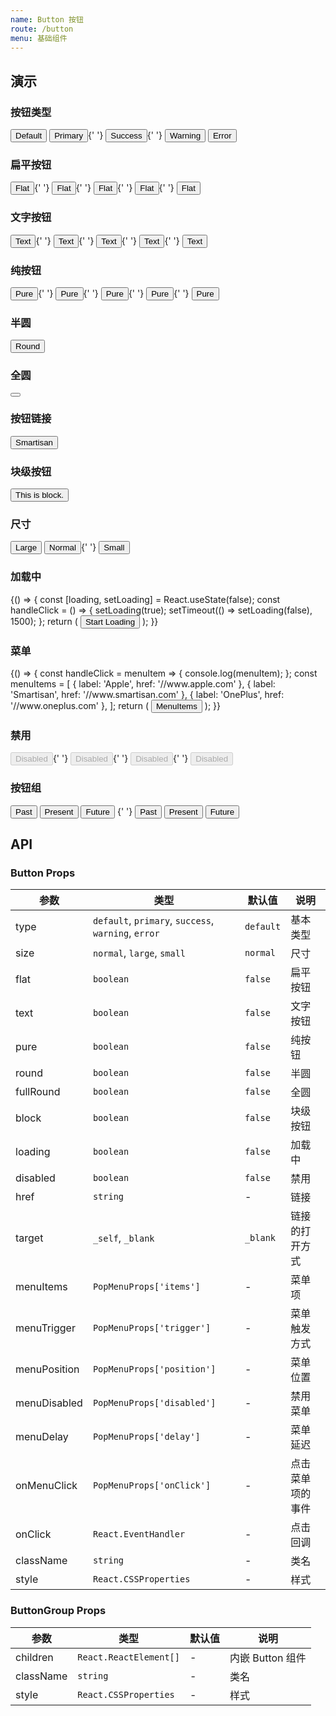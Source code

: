 ```yaml
---
name: Button 按钮
route: /button
menu: 基础组件
---
```



## 演示

### 按钮类型

<Playground>
  <Button>Default</Button> <Button type="primary">Primary</Button>{' '}
  <Button type="success">Success</Button>{' '}
  <Button type="warning">Warning</Button> <Button type="error">Error</Button>
</Playground>

### 扁平按钮

<Playground>
  <Button flat>Flat</Button>{' '}
  <Button type="primary" flat>
    Flat
  </Button>{' '}
  <Button type="success" flat>
    Flat
  </Button>{' '}
  <Button type="warning" flat>
    Flat
  </Button>{' '}
  <Button type="error" flat>
    Flat
  </Button>
</Playground>

### 文字按钮

<Playground>
  <Button text>Text</Button>{' '}
  <Button type="primary" text>
    Text
  </Button>{' '}
  <Button type="success" text>
    Text
  </Button>{' '}
  <Button type="warning" text>
    Text
  </Button>{' '}
  <Button type="error" text>
    Text
  </Button>
</Playground>

### 纯按钮

<Playground>
  <Button pure>Pure</Button>{' '}
  <Button type="primary" pure>
    Pure
  </Button>{' '}
  <Button type="success" pure>
    Pure
  </Button>{' '}
  <Button type="warning" pure>
    Pure
  </Button>{' '}
  <Button type="error" pure>
    Pure
  </Button>
</Playground>

### 半圆

<Playground>
  <Button type="primary" round>
    Round
  </Button>
</Playground>

### 全圆

<Playground>
  <Button type="primary" fullRound>
    <IconSearch />
  </Button>
</Playground>

### 按钮链接

<Playground>
  <Button href="http://t.tt" target="_blank" type="primary">
    Smartisan
  </Button>
</Playground>

### 块级按钮

<Playground>
  <Button block>This is block.</Button>
</Playground>

### 尺寸

<Playground>
  <Button size="large">Large</Button> <Button size="normal">Normal</Button>{' '}
  <Button size="small">Small</Button>
</Playground>

### 加载中

<Playground>
  {() => {
    const [loading, setLoading] = React.useState(false);
    const handleClick = () => {
      setLoading(true);
      setTimeout(() => setLoading(false), 1500);
    };
    return (
      <Button loading={loading} onClick={handleClick}>
        Start Loading
      </Button>
    );
  }}
</Playground>

### 菜单

<Playground>
  {() => {
    const handleClick = menuItem => {
      console.log(menuItem);
    };
    const menuItems = [
      { label: 'Apple', href: '//www.apple.com' },
      { label: 'Smartisan', href: '//www.smartisan.com' },
      { label: 'OnePlus', href: '//www.oneplus.com' },
    ];
    return (
      <Button menuItems={menuItems} onMenuClick={handleClick}>
        MenuItems
      </Button>
    );
  }}
</Playground>

### 禁用

<Playground>
  <Button disabled>Disabled</Button>{' '}
  <Button type="primary" disabled>
    Disabled
  </Button>{' '}
  <Button type="error" flat disabled>
    Disabled
  </Button>{' '}
  <Button type="primary" text disabled>
    Disabled
  </Button>
</Playground>

### 按钮组

<Playground>
  <ButtonGroup>
    <Button>Past</Button>
    <Button>Present</Button>
    <Button>Future</Button>
  </ButtonGroup>{' '}
  <ButtonGroup type="primary">
    <Button>Past</Button>
    <Button>Present</Button>
    <Button>Future</Button>
  </ButtonGroup>
</Playground>

## API

### Button Props

| 参数         | 类型                                                | 默认值    | 说明             |
| ------------ | --------------------------------------------------- | --------- | ---------------- |
| type         | `default`, `primary`, `success`, `warning`, `error` | `default` | 基本类型         |
| size         | `normal`, `large`, `small`                          | `normal`  | 尺寸             |
| flat         | `boolean`                                           | `false`   | 扁平按钮         |
| text         | `boolean`                                           | `false`   | 文字按钮         |
| pure         | `boolean`                                           | `false`   | 纯按钮           |
| round        | `boolean`                                           | `false`   | 半圆             |
| fullRound    | `boolean`                                           | `false`   | 全圆             |
| block        | `boolean`                                           | `false`   | 块级按钮         |
| loading      | `boolean`                                           | `false`   | 加载中           |
| disabled     | `boolean`                                           | `false`   | 禁用             |
| href         | `string`                                            | -         | 链接             |
| target       | `_self`, `_blank`                                   | `_blank`  | 链接的打开方式   |
| menuItems    | `PopMenuProps['items']`                             | -         | 菜单项           |
| menuTrigger  | `PopMenuProps['trigger']`                           | -         | 菜单触发方式     |
| menuPosition | `PopMenuProps['position']`                          | -         | 菜单位置         |
| menuDisabled | `PopMenuProps['disabled']`                          | -         | 禁用菜单         |
| menuDelay    | `PopMenuProps['delay']`                             | -         | 菜单延迟         |
| onMenuClick  | `PopMenuProps['onClick']`                           | -         | 点击菜单项的事件 |
| onClick      | `React.EventHandler`                                | -         | 点击回调         |
| className    | `string`                                            | -         | 类名             |
| style        | `React.CSSProperties`                               | -         | 样式             |

### ButtonGroup Props

| 参数      | 类型                   | 默认值 | 说明             |
| --------- | ---------------------- | ------ | ---------------- |
| children  | `React.ReactElement[]` | -      | 内嵌 Button 组件 |
| className | `string`               | -      | 类名             |
| style     | `React.CSSProperties`  | -      | 样式             |
